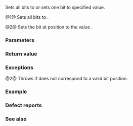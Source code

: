 {{cpp/utility/bitset/title|set}}
{{cpp/utility/bitset/navbar}}
{{dcl begin}}
{{dcla|num=1|noexcept=c++11|constexpr=c++23|
bitset&amp; set();
}}
{{dcl|num=2|notes={{mark constexpr since c++23}}|1=
bitset&amp; set( std::size_t pos, bool value = true );
}}
{{dcl end}}

Sets all bits to {{c|true}} or sets one bit to specified value.

@1@ Sets all bits to {{c|true}}.

@2@ Sets the bit at position {{c|pos}} to the value {{c|value}}.

===Parameters===
{{par begin}}
{{par|pos|the position (counting from {{c|0}}, i.e. from least significant to most significant) of the bit to set}}
{{par|value|the value to set the bit to}}
{{par end}}

===Return value===
{{c|*this}}

===Exceptions===
@2@ Throws {{lc|std::out_of_range}} if {{c|pos}} does not correspond to a valid bit position.

===Example===
{{example
|code=
#include &lt;bitset&gt;
#include &lt;cstddef&gt;
#include &lt;iostream&gt;
 
int main()
{
    std::bitset&lt;8&gt; b;
    std::cout &lt;&lt; b &lt;&lt; '\n';
    std::cout &lt;&lt; b.set() &lt;&lt; '\n';
    std::cout &lt;&lt; b.reset() &lt;&lt; '\n';
    
    for (std::size_t i = 1; i &lt; b.size(); i += 2)
        b.set(i);
    
    std::cout &lt;&lt; b &lt;&lt; '\n';
}
|output=
00000000
11111111
00000000
10101010
}}

===Defect reports===
{{dr list begin}}
{{dr list item|wg=lwg|dr=186|std=C++98|before=the type of {{c|value}} was {{c/core|int}}|after=corrected to {{c/core|bool}}}}
{{dr list item|wg=lwg|dr=2250|std=C++98|before=the behavior was undefined if {{c|pos}} does&lt;br&gt;not correspond to a valid bit position|after=always throws an&lt;br&gt;exception in this case}}
{{dr list end}}

===See also===
{{dsc begin}}
{{dsc inc|cpp/utility/bitset/dsc reset}}
{{dsc inc|cpp/utility/bitset/dsc flip}}
{{dsc end}}

{{langlinks|de|es|fr|it|ja|pt|ru|zh}}